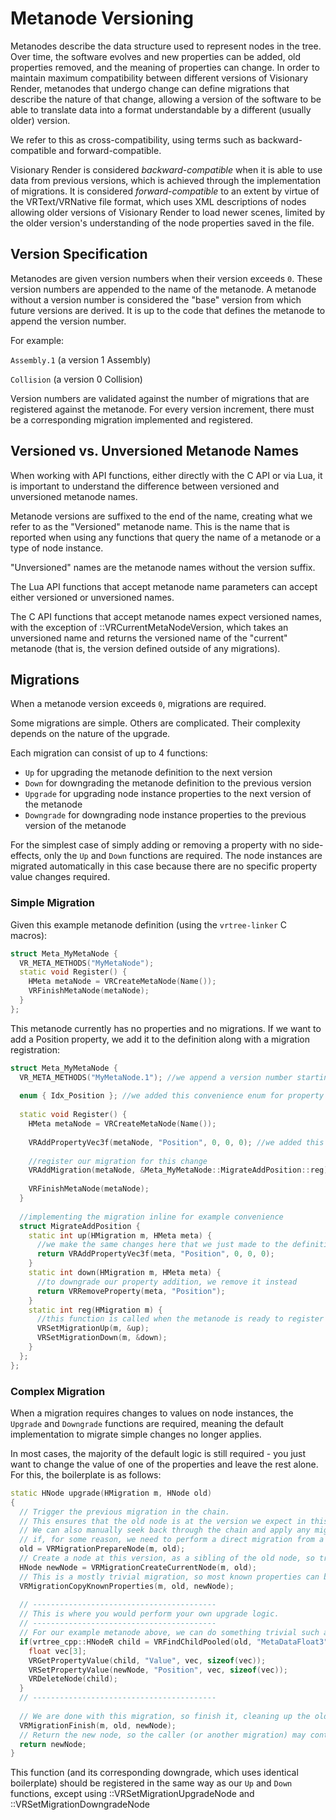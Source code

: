 # Metanode Versioning

Metanodes describe the data structure used to represent nodes in the tree. Over time, the software evolves and new properties can be added, old properties removed, and the meaning of properties can change. In order to maintain maximum compatibility between different versions of Visionary Render, metanodes that undergo change can define migrations that describe the nature of that change, allowing a version of the software to be able to translate data into a format understandable by a different (usually older) version.

We refer to this as cross-compatibility, using terms such as backward-compatible and forward-compatible.

Visionary Render is considered *backward-compatible* when it is able to use data from previous versions, which is achieved through the implementation of migrations. It is considered *forward-compatible* to an extent by virtue of the VRText/VRNative file format, which uses XML descriptions of nodes allowing older versions of Visionary Render to load newer scenes, limited by the older version's understanding of the node properties saved in the file.

## Version Specification

Metanodes are given version numbers when their version exceeds `0`. These version numbers are appended to the name of the metanode. A metanode without a version number is considered the "base" version from which future versions are derived. It is up to the code that defines the metanode to append the version number.

For example: 

`Assembly.1` (a version 1 Assembly)

`Collision`  (a version 0 Collision)

Version numbers are validated against the number of migrations that are registered against the metanode. For every version increment, there must be a corresponding migration implemented and registered.

## Versioned vs. Unversioned Metanode Names

When working with API functions, either directly with the C API or via Lua, it is important to understand the difference between versioned and unversioned metanode names.

Metanode versions are suffixed to the end of the name, creating what we refer to as the "Versioned" metanode name. This is the name that is reported when using any functions that query the name of a metanode or a type of node instance.

"Unversioned" names are the metanode names without the version suffix. 

The Lua API functions that accept metanode name parameters can accept either versioned or unversioned names.

The C API functions that accept metanode names expect versioned names, with the exception of ::VRCurrentMetaNodeVersion, which takes an unversioned name and returns the versioned name of the "current" metanode (that is, the version defined outside of any migrations).

## Migrations

When a metanode version exceeds `0`, migrations are required.

Some migrations are simple. Others are complicated. Their complexity depends on the nature of the upgrade.

Each migration can consist of up to 4 functions:

* `Up` for upgrading the metanode definition to the next version
* `Down` for downgrading the metanode definition to the previous version
* `Upgrade` for upgrading node instance properties to the next version of the metanode
* `Downgrade` for downgrading node instance properties to the previous version of the metanode

For the simplest case of simply adding or removing a property with no side-effects, only the `Up` and `Down` functions are required. The node instances are migrated automatically in this case because there are no specific property value changes required.

### Simple Migration

Given this example metanode definition (using the `vrtree-linker` C macros):

```cpp
struct Meta_MyMetaNode {
  VR_META_METHODS("MyMetaNode");
  static void Register() {
    HMeta metaNode = VRCreateMetaNode(Name());
    VRFinishMetaNode(metaNode);
  }
};
```

This metanode currently has no properties and no migrations. If we want to add a Position property, we add it to the definition along with a migration registration:

```cpp
struct Meta_MyMetaNode {
  VR_META_METHODS("MyMetaNode.1"); //we append a version number starting at 1
  
  enum { Idx_Position }; //we added this convenience enum for property indexing
  
  static void Register() {
    HMeta metaNode = VRCreateMetaNode(Name());
    
    VRAddPropertyVec3f(metaNode, "Position", 0, 0, 0); //we added this property definition
    
    //register our migration for this change
    VRAddMigration(metaNode, &Meta_MyMetaNode::MigrateAddPosition::reg);
    
    VRFinishMetaNode(metaNode);
  }
  
  //implementing the migration inline for example convenience
  struct MigrateAddPosition {
    static int up(HMigration m, HMeta meta) {
      //we make the same changes here that we just made to the definition
      return VRAddPropertyVec3f(meta, "Position", 0, 0, 0);
    }
    static int down(HMigration m, HMeta meta) {
      //to downgrade our property addition, we remove it instead
      return VRRemoveProperty(meta, "Position");
    }
    static int reg(HMigration m) {
      //this function is called when the metanode is ready to register migrations, so now we give it the functions we implemented above
      VRSetMigrationUp(m, &up);
      VRSetMigrationDown(m, &down);
    }
  };
};
```

### Complex Migration

When a migration requires changes to values on node instances, the `Upgrade` and `Downgrade` functions are required, meaning the default implementation to migrate simple changes no longer applies. 

In most cases, the majority of the default logic is still required - you just want to change the value of one of the properties and leave the rest alone. For this, the boilerplate is as follows:

```cpp
static HNode upgrade(HMigration m, HNode old)
{
  // Trigger the previous migration in the chain.
  // This ensures that the old node is at the version we expect in this migration.
  // We can also manually seek back through the chain and apply any migration we wish,
  // if, for some reason, we need to perform a direct migration from a specific version.
  old = VRMigrationPrepareNode(m, old);
  // Create a node at this version, as a sibling of the old node, so tree order is preserved when old is deleted.
  HNode newNode = VRMigrationCreateCurrentNode(m, old);                                                            
  // This is a mostly trivial migration, so most known properties can be copied directly
  VRMigrationCopyKnownProperties(m, old, newNode);
  
  // -----------------------------------------
  // This is where you would perform your own upgrade logic.
  // -----------------------------------------
  // For our example metanode above, we can do something trivial such as looking for a child node to copy a value from
  if(vrtree_cpp::HNodeR child = VRFindChildPooled(old, "MetaDataFloat3", "Position")) {
    float vec[3];
    VRGetPropertyValue(child, "Value", vec, sizeof(vec));
    VRSetPropertyValue(newNode, "Position", vec, sizeof(vec));
    VRDeleteNode(child);
  }
  // -----------------------------------------
    
  // We are done with this migration, so finish it, cleaning up the old node
  VRMigrationFinish(m, old, newNode);
  // Return the new node, so the caller (or another migration) may continue to operate on it
  return newNode;
}
```

This function (and its corresponding downgrade, which uses identical boilerplate) should be registered in the same way as our `Up` and `Down` functions, except using ::VRSetMigrationUpgradeNode and ::VRSetMigrationDowngradeNode
